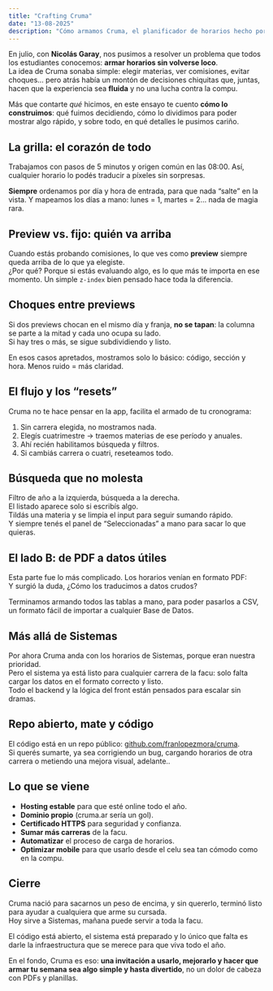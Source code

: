 ```yaml
---
title: "Crafting Cruma"
date: "13-08-2025"
description: "Cómo armamos Cruma, el planificador de horarios hecho por y para estudiantes."
---
```


En julio, con **Nicolás Garay**, nos pusimos a resolver un problema que todos los estudiantes conocemos: **armar horarios sin volverse loco**.  
La idea de Cruma sonaba simple: elegir materias, ver comisiones, evitar choques… pero atrás había un montón de decisiones chiquitas que, juntas, hacen que la experiencia sea **fluida** y no una lucha contra la compu.

Más que contarte *qué* hicimos, en este ensayo te cuento **cómo lo construimos**: qué fuimos decidiendo, cómo lo dividimos para poder mostrar algo rápido, y sobre todo, en qué detalles le pusimos cariño.


<EssayImage
  src="cruma.png"
  alt="Interfaz de CRUMA mostrando la grilla de horarios"
  bleed
  className="relative z-30"
/>

## La grilla: el corazón de todo

Trabajamos con pasos de 5 minutos y origen común en las 08:00. Así, cualquier horario lo podés traducir a píxeles sin sorpresas.

**Siempre** ordenamos por día y hora de entrada, para que nada “salte” en la vista. Y mapeamos los días a mano: lunes = 1, martes = 2… nada de magia rara.

## Preview vs. fijo: quién va arriba

Cuando estás probando comisiones, lo que ves como **preview** siempre queda arriba de lo que ya elegiste.  
¿Por qué? Porque si estás evaluando algo, es lo que más te importa en ese momento. Un simple `z-index` bien pensado hace toda la diferencia.

## Choques entre previews

Si dos previews chocan en el mismo día y franja, **no se tapan**: la columna se parte a la mitad y cada uno ocupa su lado.  
Si hay tres o más, se sigue subdividiendo y listo.

En esos casos apretados, mostramos solo lo básico: código, sección y hora. Menos ruido = más claridad.

## El flujo y los “resets”

Cruma no te hace pensar en la app, facilita el armado de tu cronograma:

1. Sin carrera elegida, no mostramos nada.  
2. Elegís cuatrimestre → traemos materias de ese período y anuales.  
3. Ahí recién habilitamos búsqueda y filtros.  
4. Si cambiás carrera o cuatri, reseteamos todo.

## Búsqueda que no molesta

Filtro de año a la izquierda, búsqueda a la derecha.  
El listado aparece solo si escribís algo.  
Tildás una materia y se limpia el input para seguir sumando rápido.  
Y siempre tenés el panel de “Seleccionadas” a mano para sacar lo que quieras.

## El lado B: de PDF a datos útiles

Esta parte fue lo más complicado. Los horarios venían en formato PDF:  
Y surgió la duda, ¿Cómo los traducimos a datos crudos?

Terminamos armando todos las tablas a mano, para poder pasarlos a CSV, un formato fácil de importar a cualquier Base de Datos.

## Más allá de Sistemas

Por ahora Cruma anda con los horarios de Sistemas, porque eran nuestra prioridad.  
Pero el sistema ya está listo para cualquier carrera de la facu: solo falta cargar los datos en el formato correcto y listo.  
Todo el backend y la lógica del front están pensados para escalar sin dramas.

## Repo abierto, mate y código

El código está en un repo público: [github.com/franlopezmora/cruma](https://github.com/franlopezmora/cruma).  
Si querés sumarte, ya sea corrigiendo un bug, cargando horarios de otra carrera o metiendo una mejora visual, adelante..

## Lo que se viene

* **Hosting estable** para que esté online todo el año.  
* **Dominio propio** (cruma.ar sería un gol).  
* **Certificado HTTPS** para seguridad y confianza.  
* **Sumar más carreras** de la facu.  
* **Automatizar** el proceso de carga de horarios.  
* **Optimizar mobile** para que usarlo desde el celu sea tan cómodo como en la compu.

## Cierre

Cruma nació para sacarnos un peso de encima, y sin quererlo, terminó listo para ayudar a cualquiera que arme su cursada.  
Hoy sirve a Sistemas, mañana puede servir a toda la facu.

El código está abierto, el sistema está preparado y lo único que falta es darle la infraestructura que se merece para que viva todo el año.

En el fondo, Cruma es eso: **una invitación a usarlo, mejorarlo y hacer que armar tu semana sea algo simple y hasta divertido**, no un dolor de cabeza con PDFs y planillas.
